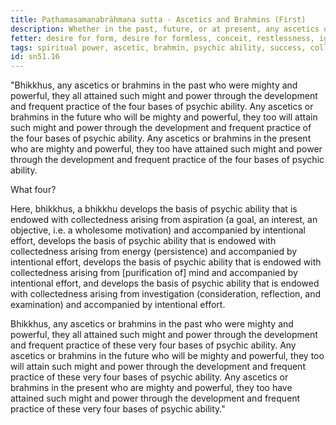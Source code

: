 ```yaml
---
title: Paṭhamasamaṇabrāhmaṇa sutta - Ascetics and Brahmins (First)
description: Whether in the past, future, or at present, any ascetics or brahmins who are mighty and powerful have attained such might and power through the development and frequent practice of the four bases of psychic ability.
fetter: desire for form, desire for formless, conceit, restlessness, ignorance
tags: spiritual power, ascetic, brahmin, psychic ability, success, collectedness, aspiration, persistence, energy, mind, investigation, reflection, close examination, sn, sn45-56, sn51
id: sn51.16
---
```


"Bhikkhus, any ascetics or brahmins in the past who were mighty and powerful, they all attained such might and power through the development and frequent practice of the four bases of psychic ability. Any ascetics or brahmins in the future who will be mighty and powerful, they too will attain such might and power through the development and frequent practice of the four bases of psychic ability. Any ascetics or brahmins in the present who are mighty and powerful, they too have attained such might and power through the development and frequent practice of the four bases of psychic ability.

What four?

Here, bhikkhus, a bhikkhu develops the basis of psychic ability that is endowed with collectedness arising from aspiration (a goal, an interest, an objective, i.e. a wholesome motivation) and accompanied by intentional effort, develops the basis of psychic ability that is endowed with collectedness arising from energy (persistence) and accompanied by intentional effort, develops the basis of psychic ability that is endowed with collectedness arising from [purification of] mind and accompanied by intentional effort, and develops the basis of psychic ability that is endowed with collectedness arising from investigation (consideration, reflection, and examination) and accompanied by intentional effort.

Bhikkhus, any ascetics or brahmins in the past who were mighty and powerful, they all attained such might and power through the development and frequent practice of these very four bases of psychic ability. Any ascetics or brahmins in the future who will be mighty and powerful, they too will attain such might and power through the development and frequent practice of these very four bases of psychic ability. Any ascetics or brahmins in the present who are mighty and powerful, they too have attained such might and power through the development and frequent practice of these very four bases of psychic ability."